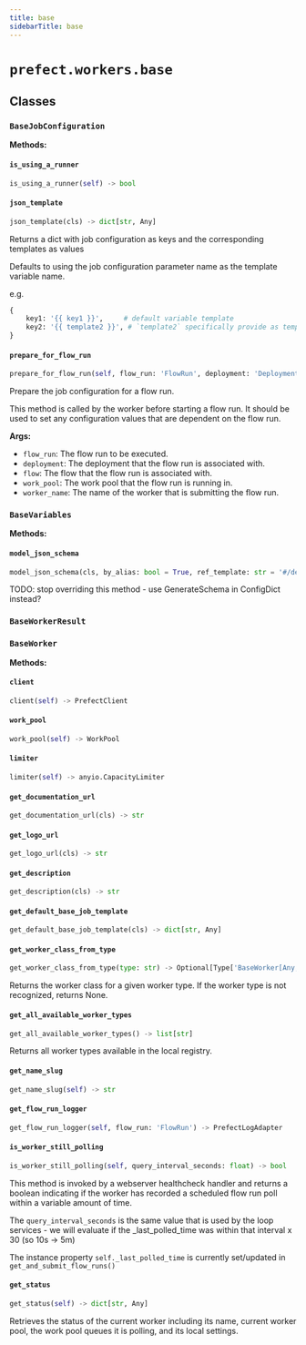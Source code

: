 ```yaml
---
title: base
sidebarTitle: base
---
```


# `prefect.workers.base`

## Classes

### `BaseJobConfiguration` <sup><a href="https://github.com/prefecthq/prefect/blob/main/src/prefect/workers/base.py#L102"><Icon icon="github" size="14" /></a></sup>

**Methods:**

#### `is_using_a_runner` <sup><a href="https://github.com/prefecthq/prefect/blob/main/src/prefect/workers/base.py#L134"><Icon icon="github" size="14" /></a></sup>

```python
is_using_a_runner(self) -> bool
```

#### `json_template` <sup><a href="https://github.com/prefecthq/prefect/blob/main/src/prefect/workers/base.py#L205"><Icon icon="github" size="14" /></a></sup>

```python
json_template(cls) -> dict[str, Any]
```

Returns a dict with job configuration as keys and the corresponding templates as values

Defaults to using the job configuration parameter name as the template variable name.

e.g.
```python
{
    key1: '{{ key1 }}',     # default variable template
    key2: '{{ template2 }}', # `template2` specifically provide as template
}
```


#### `prepare_for_flow_run` <sup><a href="https://github.com/prefecthq/prefect/blob/main/src/prefect/workers/base.py#L229"><Icon icon="github" size="14" /></a></sup>

```python
prepare_for_flow_run(self, flow_run: 'FlowRun', deployment: 'DeploymentResponse | None' = None, flow: 'APIFlow | None' = None, work_pool: 'WorkPool | None' = None, worker_name: str | None = None) -> None
```

Prepare the job configuration for a flow run.

This method is called by the worker before starting a flow run. It
should be used to set any configuration values that are dependent on
the flow run.

**Args:**
- `flow_run`: The flow run to be executed.
- `deployment`: The deployment that the flow run is associated with.
- `flow`: The flow that the flow run is associated with.
- `work_pool`: The work pool that the flow run is running in.
- `worker_name`: The name of the worker that is submitting the flow run.


### `BaseVariables` <sup><a href="https://github.com/prefecthq/prefect/blob/main/src/prefect/workers/base.py#L372"><Icon icon="github" size="14" /></a></sup>

**Methods:**

#### `model_json_schema` <sup><a href="https://github.com/prefecthq/prefect/blob/main/src/prefect/workers/base.py#L396"><Icon icon="github" size="14" /></a></sup>

```python
model_json_schema(cls, by_alias: bool = True, ref_template: str = '#/definitions/{model}', schema_generator: Type[GenerateJsonSchema] = GenerateJsonSchema, mode: Literal['validation', 'serialization'] = 'validation') -> dict[str, Any]
```

TODO\: stop overriding this method - use GenerateSchema in ConfigDict instead?


### `BaseWorkerResult` <sup><a href="https://github.com/prefecthq/prefect/blob/main/src/prefect/workers/base.py#L423"><Icon icon="github" size="14" /></a></sup>

### `BaseWorker` <sup><a href="https://github.com/prefecthq/prefect/blob/main/src/prefect/workers/base.py#L438"><Icon icon="github" size="14" /></a></sup>

**Methods:**

#### `client` <sup><a href="https://github.com/prefecthq/prefect/blob/main/src/prefect/workers/base.py#L514"><Icon icon="github" size="14" /></a></sup>

```python
client(self) -> PrefectClient
```

#### `work_pool` <sup><a href="https://github.com/prefecthq/prefect/blob/main/src/prefect/workers/base.py#L522"><Icon icon="github" size="14" /></a></sup>

```python
work_pool(self) -> WorkPool
```

#### `limiter` <sup><a href="https://github.com/prefecthq/prefect/blob/main/src/prefect/workers/base.py#L530"><Icon icon="github" size="14" /></a></sup>

```python
limiter(self) -> anyio.CapacityLimiter
```

#### `get_documentation_url` <sup><a href="https://github.com/prefecthq/prefect/blob/main/src/prefect/workers/base.py#L538"><Icon icon="github" size="14" /></a></sup>

```python
get_documentation_url(cls) -> str
```

#### `get_logo_url` <sup><a href="https://github.com/prefecthq/prefect/blob/main/src/prefect/workers/base.py#L542"><Icon icon="github" size="14" /></a></sup>

```python
get_logo_url(cls) -> str
```

#### `get_description` <sup><a href="https://github.com/prefecthq/prefect/blob/main/src/prefect/workers/base.py#L546"><Icon icon="github" size="14" /></a></sup>

```python
get_description(cls) -> str
```

#### `get_default_base_job_template` <sup><a href="https://github.com/prefecthq/prefect/blob/main/src/prefect/workers/base.py#L550"><Icon icon="github" size="14" /></a></sup>

```python
get_default_base_job_template(cls) -> dict[str, Any]
```

#### `get_worker_class_from_type` <sup><a href="https://github.com/prefecthq/prefect/blob/main/src/prefect/workers/base.py#L568"><Icon icon="github" size="14" /></a></sup>

```python
get_worker_class_from_type(type: str) -> Optional[Type['BaseWorker[Any, Any, Any]']]
```

Returns the worker class for a given worker type. If the worker type
is not recognized, returns None.


#### `get_all_available_worker_types` <sup><a href="https://github.com/prefecthq/prefect/blob/main/src/prefect/workers/base.py#L581"><Icon icon="github" size="14" /></a></sup>

```python
get_all_available_worker_types() -> list[str]
```

Returns all worker types available in the local registry.


#### `get_name_slug` <sup><a href="https://github.com/prefecthq/prefect/blob/main/src/prefect/workers/base.py#L591"><Icon icon="github" size="14" /></a></sup>

```python
get_name_slug(self) -> str
```

#### `get_flow_run_logger` <sup><a href="https://github.com/prefecthq/prefect/blob/main/src/prefect/workers/base.py#L594"><Icon icon="github" size="14" /></a></sup>

```python
get_flow_run_logger(self, flow_run: 'FlowRun') -> PrefectLogAdapter
```

#### `is_worker_still_polling` <sup><a href="https://github.com/prefecthq/prefect/blob/main/src/prefect/workers/base.py#L955"><Icon icon="github" size="14" /></a></sup>

```python
is_worker_still_polling(self, query_interval_seconds: float) -> bool
```

This method is invoked by a webserver healthcheck handler
and returns a boolean indicating if the worker has recorded a
scheduled flow run poll within a variable amount of time.

The `query_interval_seconds` is the same value that is used by
the loop services - we will evaluate if the _last_polled_time
was within that interval x 30 (so 10s -> 5m)

The instance property `self._last_polled_time`
is currently set/updated in `get_and_submit_flow_runs()`


#### `get_status` <sup><a href="https://github.com/prefecthq/prefect/blob/main/src/prefect/workers/base.py#L1344"><Icon icon="github" size="14" /></a></sup>

```python
get_status(self) -> dict[str, Any]
```

Retrieves the status of the current worker including its name, current worker
pool, the work pool queues it is polling, and its local settings.

